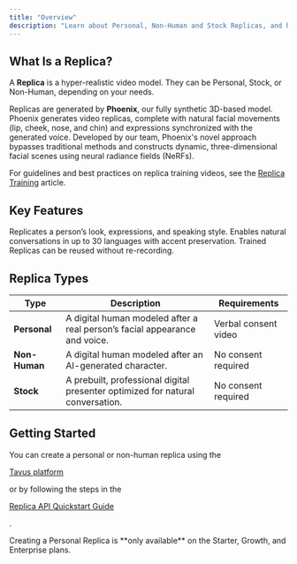 ```yaml
---
title: "Overview"
description: "Learn about Personal, Non-Human and Stock Replicas, and how to create your own."
---
```


## What Is a Replica?

A **Replica** is a hyper-realistic video model. They can be Personal, Stock, or Non-Human, depending on your needs.

Replicas are generated by **Phoenix**, our fully synthetic 3D-based model. Phoenix generates video replicas, complete with natural facial movements (lip, cheek, nose, and chin) and expressions synchronized with the generated voice. Developed by our team, Phoenix's novel approach bypasses traditional methods and constructs dynamic, three-dimensional facial scenes using neural radiance fields (NeRFs).

<Tip>
 For guidelines and best practices on replica training videos, see the <a href="/sections/replica/replica-training" target="_blank" rel="noopener noreferrer">Replica Training</a> article.
</Tip>

## Key Features

<CardGroup cols={3}>
  <Card title="Realistic Face Cloning" icon="face-smile">
    Replicates a person’s look, expressions, and speaking style.
  </Card>
  <Card title="Multilingual Support" icon="globe">
    Enables natural conversations in up to 30 languages with accent preservation.
  </Card>
  <Card title="Reusable" icon="repeat">
    Trained Replicas can be reused without re-recording.
  </Card>
</CardGroup>

## Replica Types

| Type          | Description                                                                    | Requirements         |
| ------------- | ------------------------------------------------------------------------------ | -------------------- |
| **Personal**  | A digital human modeled after a real person’s facial appearance and voice.     | Verbal consent video |
| **Non-Human** | A digital human modeled after an AI-generated character.                       | No consent required  |
| **Stock**     | A prebuilt, professional digital presenter optimized for natural conversation. | No consent required  |

## Getting Started

You can create a personal or non-human replica using the <a href="https://platform.tavus.io/" target="_blank">

Tavus platform</a>

or by following the steps in the <a href="/sections/replica/quickstart" target="_blank" rel="noopener noreferrer">

Replica API Quickstart Guide</a>

.

<Note>
  Creating a Personal Replica is **only available** on the Starter, Growth, and Enterprise plans.
</Note>